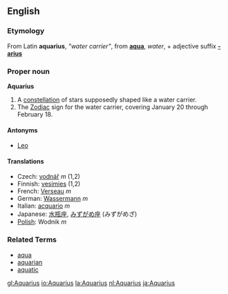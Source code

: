 ==English==
===Etymology===
From Latin '''aquarius''', ''"water carrier"'', from '''[[aqua]]''', ''water'', + adjective suffix '''[[-arius]]'''

===Proper noun===
'''Aquarius'''

# A [[constellation]] of stars supposedly shaped like a water carrier.
# The [[Zodiac]] sign for the water carrier, covering January 20 through February 18.

====Antonyms====
*[[Leo]]

====Translations====
*Czech: [[vodnář]] ''m'' (1,2)
*Finnish: [[vesimies]] (1,2)
*French: [[Verseau]] ''m''
*German: [[Wassermann]] ''m''
*Italian: [[acquario]] ''m''
*Japanese: [[水瓶座]], [[みずがめ座]] (みずがめざ)
*[[Polish]]: Wodnik ''m''

===Related Terms===
*[[aqua]]
*[[aquarian]]
*[[aquatic]]

[[gl:Aquarius]]
[[io:Aquarius]]
[[la:Aquarius]]
[[nl:Aquarius]]
[[ja:Aquarius]]
